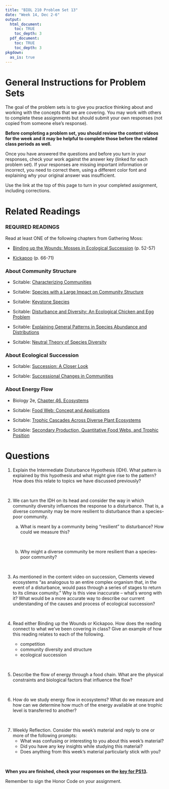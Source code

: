 ```yaml
---
title: "BIOL 210 Problem Set 13"
date: "Week 14, Dec 2-6"
output: 
  html_document:
    toc: TRUE
    toc_depth: 3
  pdf_document:
    toc: TRUE
    toc_depth: 3
pkgdown:
  as_is: true
---
```

# General Instructions for Problem Sets

The goal of the problem sets is to give you practice thinking about and working with the concepts that we are covering. You may work with others to complete these assignments but should submit your own responses (not copied from someone else's response). 

<b>Before completing a problem set, you should review the content videos for the week and it may be helpful to complete those before the related class periods as well.</b>

Once you have answered the questions and before you turn in your responses, check your work against the answer key (linked for each problem set). If your responses are missing important information or incorrect, you need to correct them, using a different color font and explaining why your original answer was insufficient.

Use the link at the top of this page to turn in your completed assignment, including corrections.

# Related Readings

### REQUIRED READINGS

Read at least ONE of the following chapters from Gathering Moss:

* [Binding up the Wounds: Mosses in Ecological Succession](https://drive.google.com/file/d/1VaaAViI3eMgr0T-j2ylysQJdYREQdHNd/view?usp=sharing) (p. 52-57)

* [Kickapoo](https://drive.google.com/file/d/1pJ5-Bf2UC0Q2bQoufOJ1P9W0ydAQpuCC/view?usp=sharing) (p. 66-71)

### About Community Structure

* Scitable: [Characterizing Communities](https://www.nature.com/scitable/knowledge/library/characterizing-communities-13241173)

* Scitable: [Species with a Large Impact on Community Structure](https://www.nature.com/scitable/knowledge/library/species-with-a-large-impact-on-community-13240710)

* Scitable: [Keystone Species](https://www.nature.com/scitable/knowledge/library/keystone-species-15786127)

* Scitable: [Disturbance and Diversity: An Ecological Chicken and Egg Problem](https://www.nature.com/scitable/knowledge/library/disturbance-and-diversity-an-ecological-chicken-and-13256228)

* Scitable: [Explaining General Patterns in Species Abundance and Distributions](https://www.nature.com/scitable/knowledge/library/explaining-general-patterns-in-species-abundance-and-23162842)

* Scitable: [Neutral Theory of Species Diversity](https://www.nature.com/scitable/knowledge/library/neutral-theory-of-species-diversity-13259703)

### About Ecological Succession

* Scitable: [Succession: A Closer Look](https://www.nature.com/scitable/knowledge/library/succession-a-closer-look-13256638)

* Scitable: [Successional Changes in Communities](https://www.nature.com/scitable/knowledge/library/successional-changes-in-communities-13261649)

### About Energy Flow

* Biology 2e, [Chapter 46. Ecosystems](https://openstax.org/books/biology-2e/pages/46-introduction)

* Scitable: [Food Web: Concept and Applications](https://www.nature.com/scitable/knowledge/library/food-web-concept-and-applications-84077181)

* Scitable: [Trophic Cascades Across Diverse Plant Ecosystems](https://www.nature.com/scitable/knowledge/library/trophic-cascades-across-diverse-plant-ecosystems-80060347)

* Scitable: [Secondary Production, Quantitative Food Webs, and Trophic Position](https://www.nature.com/scitable/knowledge/library/secondary-production-quantitative-food-webs-and-trophic-17653963)


# Questions

<ol>
<li>Explain the Intermediate Disturbance Hypothesis (IDH). What pattern is explained by this hypothesis and what might give rise to the pattern? How does this relate to topics we have discussed previously?</li>

<br>

<li>We can turn the IDH on its head and consider the way in which community diversity influences the response to a disturbance. That is, a diverse community may be more resilient to disturbance than a species-poor community.</li>
<ol type="a">
<li>What is meant by a community being “resilient” to disturbance? How could we measure this?</li>

<br>

<li>Why might a diverse community be more resilient than a species-poor community?</li>

</ol><br>


<li>As mentioned in the content video on succession, Clements viewed ecosystems “as analogous to an entire complex organism that, in the event of a disturbance, would pass through a series of stages to return to its climax comunity.” Why is this view inaccurate -- what’s wrong with it? What would be a more accurate way to describe our current understanding of the causes and process of ecological succession?</li>

<br>

<li>Read either Binding up the Wounds or  Kickapoo. How does the reading connect to what we’ve been covering in class? Give an example of how this reading relates to each of the following.</li>
* competition
* community diversity and structure
* ecological succession

<br>

<li>Describe the flow of energy through a food chain. What are the physical constraints and biological factors that influence the flow?</li>

<br>

<li>How do we study energy flow in ecosystems? What do we measure and how can we determine how much of the energy available at one trophic level is transferred to another?</li>

<br>


<li>Weekly Reflection. Consider this week’s material and reply to one or more of the following prompts:
<ul>
<li> What was confusing or interesting to you about this week’s material?</li>
 
<li> Did you have any key insights while studying this material?</li>

<li> Does anything from this week’s material particularly stick with you?</li>
</ul>
</ol>
<br>


<b>When you are finished, check your responses on the [key for PS13](ps13key.html).</b>

Remember to sign the Honor Code on your assignment.